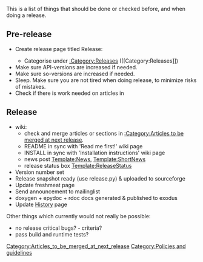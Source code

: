 This is a list of things that should be done or checked before, and when doing a release.

== Pre-release ==
* Create release page titled Release:<releasename>
** Categorise under [[:Category:Releases]] (<nowiki>[[Category:Releases]]</nowiki>)
* Make sure API-versions are increased if needed.
* Make sure so-versions are increased if needed.
* Sleep. Make sure you are not tired when doing release, to minimize risks of mistakes.
* Check if there is work needed on articles in [[Category:Articles_to_be_merged_at_next_release]]

== Release ==
* wiki:
** check and merge articles or sections in [[:Category:Articles to be merged at next release]].
** README in sync with 'Read me first!' wiki page
** INSTALL in sync with 'Installation instructions' wiki page
** news post [[Template:News]], [[Template:ShortNews]]
** release status box [[Template:ReleaseStatus]]
* Version number set
* Release snapshot ready (use release.py) & uploaded to sourceforge
* Update freshmeat page
* Send announcement to mailinglist
* doxygen + epydoc + rdoc docs generated & published to exodus
* Update [[History]] page

Other things which currently would not really be possible:
* no release critical bugs? - criteria?
* pass build and runtime tests?

[[Category:Policies and guidelines]]